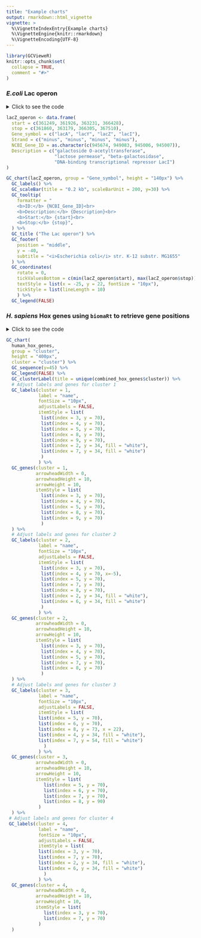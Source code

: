 ```yaml
---
title: "Example charts"
output: rmarkdown::html_vignette
vignette: >
  %\VignetteIndexEntry{Example charts}
  %\VignetteEngine{knitr::rmarkdown}
  %\VignetteEncoding{UTF-8}
---
```


```r
library(GCVieweR)
knitr::opts_chunk$set(
  collapse = TRUE,
  comment = "#>"
)
```

### *E.coli* Lac operon

<details>
<summary>Click to see the code</summary>
```r
lacZ_operon <- data.frame(
  start = c(361249, 361926, 363231, 366428), 
  stop = c(361860, 363179, 366305, 367510), 
  Gene_symbol = c("lacA", "lacY", "lacZ", "lacI"), 
  Strand = c("minus", "minus", "minus", "minus"), 
  NCBI_Gene_ID = as.character(c(945674, 949083, 945006, 945007)), 
  Description = c("galactoside O-acetyltransferase", 
                  "lactose permease", "beta-galactosidase", 
                  "DNA-binding transcriptional repressor LacI")
)

GC_chart(lacZ_operon, group = "Gene_symbol", height = "140px") %>%
  GC_labels() %>%
  GC_scaleBar(title = "0.2 kb", scaleBarUnit = 200, y=30) %>%
  GC_tooltip(
    formatter = "
    <b>ID:</b> {NCBI_Gene_ID}<br>
    <b>Description:</b> {Description}<br>
    <b>Start:</b> {start}<br>
    <b>Stop:</b> {stop}",
  ) %>%
  GC_title ("The Lac operon") %>%
  GC_footer(
    position = "middle",
    y = -30,
    subtitle = "<i>Escherichia coli</i> str. K-12 substr. MG1655" 
  ) %>%
  GC_coordinates(
    rotate = 0,
    tickValuesBottom = c(min(lacZ_operon$start), max(lacZ_operon$stop)),
    textStyle = list(x = -25, y = 22, fontSize = "10px"),
    tickStyle = list(lineLength = 10)
    ) %>%
  GC_legend(FALSE)
```
</details>

```r
lacZ_operon <- data.frame(
  start = c(361249, 361926, 363231, 366428), 
  stop = c(361860, 363179, 366305, 367510), 
  Gene_symbol = c("lacA", "lacY", "lacZ", "lacI"), 
  Strand = c("minus", "minus", "minus", "minus"), 
  NCBI_Gene_ID = as.character(c(945674, 949083, 945006, 945007)), 
  Description = c("galactoside O-acetyltransferase", 
                  "lactose permease", "beta-galactosidase", 
                  "DNA-binding transcriptional repressor LacI")
)

GC_chart(lacZ_operon, group = "Gene_symbol", height = "140px") %>%
  GC_labels() %>%
  GC_scaleBar(title = "0.2 kb", scaleBarUnit = 200, y=30) %>%
  GC_tooltip(
    formatter = "
    <b>ID:</b> {NCBI_Gene_ID}<br>
    <b>Description:</b> {Description}<br>
    <b>Start:</b> {start}<br>
    <b>Stop:</b> {stop}",
  ) %>%
  GC_title ("The Lac operon") %>%
  GC_footer(
    position = "middle",
    y = -40,
    subtitle = "<i>Escherichia coli</i> str. K-12 substr. MG1655" 
  ) %>%
  GC_coordinates(
    rotate = 0,
    tickValuesBottom = c(min(lacZ_operon$start), max(lacZ_operon$stop)),
    textStyle = list(x = -25, y = 22, fontSize = "10px"),
    tickStyle = list(lineLength = 10)
    ) %>%
  GC_legend(FALSE)
```

### *H. sapiens* Hox genes using `biomaRt` to retrieve gene positions

<details>
<summary>Click to see the code</summary>
```r
# Get HOX gene positions 
library(biomaRt)

ensembl <- useMart("ensembl", dataset = "hsapiens_gene_ensembl")

hox_gene_sets <- list(
  HOXA = c("HOXA1", "HOXA2", "HOXA3", "HOXA4", "HOXA5", "HOXA6", "HOXA7", "HOXA9", "HOXA10", "HOXA11", "HOXA13"),
  HOXB = c("HOXB1", "HOXB2", "HOXB3", "HOXB4", "HOXB5", "HOXB6", "HOXB7", "HOXB8", "HOXB9", "HOXB13"),
  HOXC = c("HOXC4", "HOXC5", "HOXC6", "HOXC8", "HOXC9", "HOXC10", "HOXC11", "HOXC12", "HOXC13"),
  HOXD = c("HOXD1", "HOXD3", "HOXD4", "HOXD8", "HOXD9", "HOXD10", "HOXD11", "HOXD12", "HOXD13")
)

get_gene_positions <- function(gene_list, cluster_name) {
  result <- getBM(attributes = c('hgnc_symbol', 'chromosome_name', 'start_position', 'end_position'),
                  filters = 'hgnc_symbol',
                  values = gene_list,
                  mart = ensembl)
  transform(result, cluster = cluster_name)
}

# Apply get_gene_positions to each gene set
hox_gene_positions <- lapply(names(hox_gene_sets), function(cluster_name) {
  get_gene_positions(hox_gene_sets[[cluster_name]], cluster_name)
})

# Combine the results into a single data frame
combined_hox_genes <- do.call(rbind, hox_gene_positions)

# Add gene names
combined_hox_genes$name <- paste0(substr(combined_hox_genes$hgnc_symbol, 1, 3), substr(combined_hox_genes$hgnc_symbol, 5, nchar(combined_hox_genes$hgnc_symbol)))
```

```r
GC_chart(
  combined_hox_genes,
  start = "start_position",
  stop = "end_position",
  group = "cluster",
  height = "400px",
  cluster = "cluster") %>%
  GC_sequence(y=45) %>%
  GC_legend(FALSE) %>%
  GC_clusterLabel(title = unique(combined_hox_genes$cluster)) %>%
  # Adjust labels and genes for cluster 1
  GC_labels(cluster = 1,
            label = "name",
            fontSize = "10px",
            adjustLabels = FALSE,
            itemStyle = list(
             list(index = 3, y = 70),
             list(index = 4, y = 70),
             list(index = 5, y = 70),
             list(index = 8, y = 70),
             list(index = 9, y = 70),
             list(index = 2, y = 34, fill = "white"),
             list(index = 7, y = 34, fill = "white")
             )
            ) %>%
  GC_genes(cluster = 1,
           arrowheadWidth = 0,
           arrowheadHeight = 10,
           arrowHeight = 10,
           itemStyle = list(
             list(index = 3, y = 70),
             list(index = 4, y = 70),
             list(index = 5, y = 70),
             list(index = 8, y = 70),
             list(index = 9, y = 70)
             )
  ) %>%
  # Adjust labels and genes for cluster 2
  GC_labels(cluster = 2,
            label = "name",
            fontSize = "10px",
            adjustLabels = FALSE,
            itemStyle = list(
             list(index = 3, y = 70),
             list(index = 4, y = 70, x=-5),
             list(index = 5, y = 70),
             list(index = 7, y = 70),
             list(index = 8, y = 70),
             list(index = 2, y = 34, fill = "white"),
             list(index = 6, y = 34, fill = "white")
             )
            ) %>%
  GC_genes(cluster = 2,
           arrowheadWidth = 0,
           arrowheadHeight = 10,
           arrowHeight = 10,
           itemStyle = list(
             list(index = 3, y = 70),
             list(index = 4, y = 70),
             list(index = 5, y = 70),
             list(index = 7, y = 70),
             list(index = 8, y = 70)
             )
  ) %>%
  # Adjust labels and genes for cluster 3
  GC_labels(cluster = 3,
            label = "name",
            fontSize = "10px",
            adjustLabels = FALSE,
            itemStyle = list(
            list(index = 5, y = 70),
            list(index = 6, y = 70),
            list(index = 8, y = 73, x = 22),
            list(index = 4, y = 34, fill = "white"),
            list(index = 7, y = 54, fill = "white")
              )
            ) %>%
  GC_genes(cluster = 3,
           arrowheadWidth = 0,
           arrowheadHeight = 10,
           arrowHeight = 10,
           itemStyle = list(
              list(index = 5, y = 70),
              list(index = 6, y = 70),
              list(index = 7, y = 70),
              list(index = 8, y = 90)
            )
  ) %>%
 # Adjust labels and genes for cluster 4
 GC_labels(cluster = 4,
            label = "name",
            fontSize = "10px",
            adjustLabels = FALSE,
            itemStyle = list(
            list(index = 3, y = 70),
            list(index = 7, y = 70),
            list(index = 2, y = 34, fill = "white"),
            list(index = 6, y = 34, fill = "white")
              )
            ) %>%
  GC_genes(cluster = 4,
           arrowheadWidth = 0,
           arrowheadHeight = 10,
           arrowHeight = 10,
           itemStyle = list(
              list(index = 3, y = 70),
              list(index = 7, y = 70)
            )
  )
```
</details>

```r
GC_chart(
  human_hox_genes,
  group = "cluster",
  height = "400px",
  cluster = "cluster") %>%
  GC_sequence(y=45) %>%
  GC_legend(FALSE) %>%
  GC_clusterLabel(title = unique(combined_hox_genes$cluster)) %>%
  # Adjust labels and genes for cluster 1
  GC_labels(cluster = 1,
            label = "name",
            fontSize = "10px",
            adjustLabels = FALSE,
            itemStyle = list(
             list(index = 3, y = 70),
             list(index = 4, y = 70),
             list(index = 5, y = 70),
             list(index = 8, y = 70),
             list(index = 9, y = 70),
             list(index = 2, y = 34, fill = "white"),
             list(index = 7, y = 34, fill = "white")
             )
            ) %>%
  GC_genes(cluster = 1,
           arrowheadWidth = 0,
           arrowheadHeight = 10,
           arrowHeight = 10,
           itemStyle = list(
             list(index = 3, y = 70),
             list(index = 4, y = 70),
             list(index = 5, y = 70),
             list(index = 8, y = 70),
             list(index = 9, y = 70)
             )
  ) %>%
  # Adjust labels and genes for cluster 2
  GC_labels(cluster = 2,
            label = "name",
            fontSize = "10px",
            adjustLabels = FALSE,
            itemStyle = list(
             list(index = 3, y = 70),
             list(index = 4, y = 70, x=-5),
             list(index = 5, y = 70),
             list(index = 7, y = 70),
             list(index = 8, y = 70),
             list(index = 2, y = 34, fill = "white"),
             list(index = 6, y = 34, fill = "white")
             )
            ) %>%
  GC_genes(cluster = 2,
           arrowheadWidth = 0,
           arrowheadHeight = 10,
           arrowHeight = 10,
           itemStyle = list(
             list(index = 3, y = 70),
             list(index = 4, y = 70),
             list(index = 5, y = 70),
             list(index = 7, y = 70),
             list(index = 8, y = 70)
             )
  ) %>%
  # Adjust labels and genes for cluster 3
  GC_labels(cluster = 3,
            label = "name",
            fontSize = "10px",
            adjustLabels = FALSE,
            itemStyle = list(
            list(index = 5, y = 70),
            list(index = 6, y = 70),
            list(index = 8, y = 73, x = 22),
            list(index = 4, y = 34, fill = "white"),
            list(index = 7, y = 54, fill = "white")
              )
            ) %>%
  GC_genes(cluster = 3,
           arrowheadWidth = 0,
           arrowheadHeight = 10,
           arrowHeight = 10,
           itemStyle = list(
              list(index = 5, y = 70),
              list(index = 6, y = 70),
              list(index = 7, y = 70),
              list(index = 8, y = 90)
            )
  ) %>%
 # Adjust labels and genes for cluster 4
 GC_labels(cluster = 4,
            label = "name",
            fontSize = "10px",
            adjustLabels = FALSE,
            itemStyle = list(
            list(index = 3, y = 70),
            list(index = 7, y = 70),
            list(index = 2, y = 34, fill = "white"),
            list(index = 6, y = 34, fill = "white")
              )
            ) %>%
  GC_genes(cluster = 4,
           arrowheadWidth = 0,
           arrowheadHeight = 10,
           arrowHeight = 10,
           itemStyle = list(
              list(index = 3, y = 70),
              list(index = 7, y = 70)
            )
  )
```
